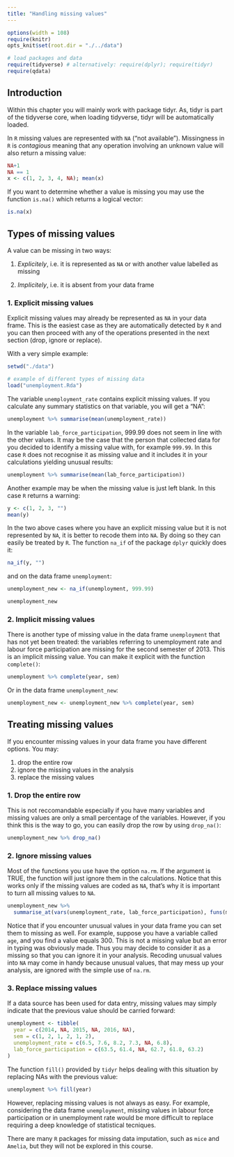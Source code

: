 ```yaml
---
title: "Handling missing values"
---
```


```r
options(width = 108)
require(knitr)
opts_knit$set(root.dir = "./../data")
```


```r
# load packages and data
require(tidyverse) # alternatively: require(dplyr); require(tidyr)
require(qdata)
```

## Introduction

Within this chapter you will mainly work with package tidyr. As, tidyr is part of the tidyverse core, when loading tidyverse, tidyr will be automatically loaded. 


In `R` missing values are represented with `NA` ("not available"). Missingness in `R` is _contagious_ meaning that any operation involving an unknown value will also return a missing value:

```r
NA+1
NA == 1
x <- c(1, 2, 3, 4, NA); mean(x)
```

If you want to determine whether a value is missing you may use the function `is.na()` which returns a logical vector:

```r
is.na(x)
```


## Types of missing values

A value can be missing in two ways:

1. _Explicitely_, i.e. it is represented as `NA` or with another value labelled as missing

2. _Implicitely_, i.e. it is absent from your data frame


### 1. Explicit missing values

Explicit missing values may already be represented as `NA` in your data frame. This is the easiest case as they are automatically detected by `R` and you can then proceed with any of the operations presented in the next section (drop, ignore or replace). 

With a very simple example:

```r
setwd("./data")
```


```r
# example of different types of missing data
load("unemployment.Rda")
```

The variable `unemployment_rate` contains explicit missing values. If you calculate any summary statistics on that variable, you will get a "NA":


```r
unemployment %>% summarise(mean(unemployment_rate))
```



In the variable `lab_force_participation`, 999.99 does not seem in line with the other values. It may be the case that the person that collected data for you decided to identify a missing value with, for example `999.99`. In this case `R` does not recognise it as missing value and it includes it in your calculations yielding unusual results: 

```r
unemployment %>% summarise(mean(lab_force_participation))
```

Another example may be when the missing value is just left blank. In this case `R` returns a warning:

```r
y <- c(1, 2, 3, "")
mean(y)
```

In the two above cases where you have an explicit missing value but it is not represented by `NA`, it is better to recode them into `NA`. By doing so they can easily be treated by `R`. The function `na_if` of the package `dplyr` quickly does it:

```r
na_if(y, "")
```

and on the data frame `unemployment`:

```r
unemployment_new <- na_if(unemployment, 999.99)

unemployment_new
```




### 2. Implicit missing values

There is another type of missing value in the data frame `unemployment` that has not yet been treated: the variables referring to unemployment rate and labour force participation are missing for the second semester of 2013. This is an implicit missing value. You can make it explicit with the function `complete()`:

```r
unemployment %>% complete(year, sem)
```

Or in the data frame `unemployment_new`:

```r
unemployment_new <- unemployment_new %>% complete(year, sem)
```


## Treating missing values

If you encounter missing values in your data frame you have different options. You may:

1. drop the entire row
2. ignore the missing values in the analysis
3. replace the missing values


### 1. Drop the entire row

This is not reccomandable especially if you have many variables and missing values are only a small percentage of the variables. However, if you think this is the way to go, you can easily drop the row by using `drop_na()`:

```r
unemployment_new %>% drop_na()
```


### 2. Ignore missing values

Most of the functions you use have the option `na.rm`. If the argument is TRUE, the function will just ignore them in the calculations. Notice that this works only if the missing values are coded as `NA`, that's why it is important to turn all missing values to `NA`.


```r
unemployment_new %>% 
  summarise_at(vars(unemployment_rate, lab_force_participation), funs(mean), na.rm = TRUE)
```


Notice that if you encounter unusual values in your data frame you can set them to missing as well. For example, suppose you have a variable called `age`, and you find a value equals 300. This is not a missing value but an error in typing was obviously made. Thus you may decide to consider it as a missing so that you can ignore it in your analysis. Recoding unusual values into `NA` may come in handy because unusual values, that may mess up your analysis, are ignored with the simple use of `na.rm`.


### 3. Replace missing values

If a data source has been used for data entry, missing values may simply indicate that the previous value should be carried forward:

```r
unemployment <- tibble(
  year = c(2014, NA, 2015, NA, 2016, NA),
  sem = c(1, 2, 1, 2, 1, 2),
  unemployment_rate = c(6.5, 7.6, 8.2, 7.3, NA, 6.8),
  lab_force_participation = c(63.5, 61.4, NA, 62.7, 61.8, 63.2)
)
```


The function `fill()` provided by `tidyr` helps dealing with this situation by replacing NAs with the previous value:

```r
unemployment %>% fill(year)
```


However, replacing missing values is not always as easy. For example, considering the data frame `unemployment`, missing values in labour force participation or in unemployment rate would be more difficult to replace  requiring a deep knowledge of statistical tecniques. 

There are many `R` packages for missing data imputation, such as `mice` and `Amelia`, but they will not be explored in this course.
